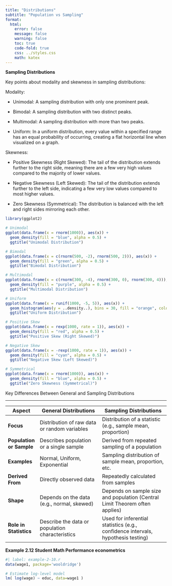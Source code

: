 ```yaml
---
title: "Distributions"
subtitle: "Population vs Sampling"
format: 
  html:
    error: false
    message: false
    warning: false
    toc: true
    code-fold: true
    css: ../styles.css
    math: katex  
---
```





**Sampling Distributions**

Key points about modality and skewness in sampling distributions:

Modality:

- Unimodal: A sampling distribution with only one prominent peak.

- Bimodal: A sampling distribution with two distinct peaks.

- Multimodal: A sampling distribution with more than two peaks.

- Uniform: In a uniform distribution, every value within a specified range has an equal probability of occurring, creating a flat horizontal line when visualized on a graph.

Skewness:

- Positive Skewness (Right Skewed): The tail of the distribution extends further to the right side, meaning there are a few very high values compared to the majority of lower values.

- Negative Skewness (Left Skewed): The tail of the distribution extends further to the left side, indicating a few very low values compared to most higher values.

- Zero Skewness (Symmetrical): The distribution is balanced with the left and right sides mirroring each other. 



```r

library(ggplot2)

# Unimodal
ggplot(data.frame(x = rnorm(1000)), aes(x)) +
  geom_density(fill = "blue", alpha = 0.5) +
  ggtitle("Unimodal Distribution")

# Bimodal
ggplot(data.frame(x = c(rnorm(500, -2), rnorm(500, 2))), aes(x)) +
  geom_density(fill = "green", alpha = 0.5) +
  ggtitle("Bimodal Distribution")

# Multimodal
ggplot(data.frame(x = c(rnorm(300, -4), rnorm(300, 0), rnorm(300, 4))), aes(x)) +
  geom_density(fill = "purple", alpha = 0.5) +
  ggtitle("Multimodal Distribution")

# Uniform
ggplot(data.frame(x = runif(1000, -5, 5)), aes(x)) +
  geom_histogram(aes(y = ..density..), bins = 30, fill = "orange", color = "black", alpha = 0.5) +
  ggtitle("Uniform Distribution")


```





```r

# Positive Skew
ggplot(data.frame(x = rexp(1000, rate = 1)), aes(x)) +
  geom_density(fill = "red", alpha = 0.5) +
  ggtitle("Positive Skew (Right Skewed)")

# Negative Skew
ggplot(data.frame(x = -rexp(1000, rate = 1)), aes(x)) +
  geom_density(fill = "cyan", alpha = 0.5) +
  ggtitle("Negative Skew (Left Skewed)")

# Symmetrical
ggplot(data.frame(x = rnorm(1000)), aes(x)) +
  geom_density(fill = "blue", alpha = 0.5) +
  ggtitle("Zero Skewness (Symmetrical)")


```



Key Differences Between General and Sampling Distributions


----------------------------------------------------------

| **Aspect**            | **General Distributions**                                               | **Sampling Distributions**                                                     |
|------------------------|-------------------------------------------------------------------------|--------------------------------------------------------------------------------|
| **Focus**             | Distribution of raw data or random variables                           | Distribution of a statistic (e.g., sample mean, proportion)                   |
| **Population or Sample** | Describes population or a single sample                               | Derived from repeated sampling of a population                                 |
| **Examples**          | Normal, Uniform, Exponential                                           | Sampling distribution of sample mean, proportion, etc.                        |
| **Derived From**      | Directly observed data                                                 | Repeatedly calculated from samples                                            |
| **Shape**             | Depends on the data (e.g., normal, skewed)                             | Depends on sample size and population (Central Limit Theorem often applies)   |
| **Role in Statistics**| Describe the data or population characteristics                        | Used for inferential statistics (e.g., confidence intervals, hypothesis testing) |





**Example 2.12 Student Math Performance econometrics**


```r
#| label: example-2-10.r
data(wage1, package='wooldridge')

# Estimate log-level model
lm( log(wage) ~ educ, data=wage1 )

```